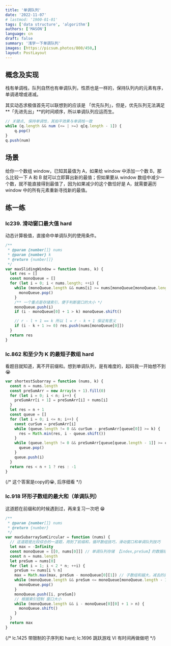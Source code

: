 ```yaml
---
title: '单调队列'
date: '2022-11-07'
# lastmod: '1900-01-01'
tags: ['data structure', 'algorithm']
authors: ['MASON']
language: cn
draft: false
summary: '浅学一下单调队列'
images: [https://picsum.photos/800/450,]
layout: PostLayout
---
```


## 概念及实现

栈有单调栈，队列自然也有单调队列，性质也是一样的，保持队列内的元素有序，单调递增或递减。

其实动态求极值首先可以联想到的应该是 「优先队列」，但是，优先队列无法满足**「先进先出」**的时间顺序，所以单调队列应运而生。

```js
// 关键点, 保持单调性，其拍平效果与单调栈一致
while (q.length && num (<= | >=) q[q.length - 1]) {
    q.pop()
}
q.push(num)
```

## 场景

给你一个数组 window，已知其最值为 A，如果给 window 中添加一个数 B，那么比较一下 A 和 B 就可以立即算出新的最值；但如果要从 window 数组中减少一个数，就不能直接得到最值了，因为如果减少的这个数恰好是 A，就需要遍历 window 中的所有元素重新寻找新的最值。

## 练一练

### lc239. 滑动窗口最大值 hard

动态计算极值，直接命中单调队列的使用条件。

```js
/**
 * @param {number[]} nums
 * @param {number} k
 * @return {number[]}
 */
var maxSlidingWindow = function (nums, k) {
  let res = []
  const monoQueue = []
  for (let i = 0; i < nums.length; ++i) {
    while (monoQueue.length && nums[i] >= nums[monoQueue[monoQueue.length - 1]]) {
      monoQueue.pop()
    }
    /** 一个重点是存储索引，便于判断窗口的大小 */
    monoQueue.push(i)
    if (i - monoQueue[0] + 1 > k) monoQueue.shift()

    // r - l + 1 == k 所以 l = r - k + 1 保证有意义
    if (i - k + 1 >= 0) res.push(nums[monoQueue[0]])
  }
  return res
}
```

### lc.862 和至少为 K 的最短子数组 hard

看题目就知道，离不开前缀和。想到单调队列，是有难度的，起码我一开始想不到 😭

```js
var shortestSubarray = function (nums, k) {
  const n = nums.length
  const preSumArr = new Array(n + 1).fill(0)
  for (let i = 0; i < n; i++) {
    preSumArr[i + 1] = preSumArr[i] + nums[i]
  }
  let res = n + 1
  const queue = []
  for (let i = 0; i <= n; i++) {
    const curSum = preSumArr[i]
    while (queue.length != 0 && curSum - preSumArr[queue[0]] >= k) {
      res = Math.min(res, i - queue.shift())
    }
    while (queue.length != 0 && preSumArr[queue[queue.length - 1]] >= curSum) {
      queue.pop()
    }
    queue.push(i)
  }
  return res < n + 1 ? res : -1
}
```
{/* 这个答案是copy的😭, 后序细看 */}

### lc.918 环形子数组的最大和（单调队列）

这道题在前缀和的时候遇到过，再来复习一次吧 😁

```js
/**
 * @param {number[]} nums
 * @return {number}
 */
var maxSubarraySumCircular = function (nums) {
  // 这道题是比较综合的一道题，用到了前缀和，循环数组技巧，滑动窗口和单调队列技巧
  let max = -Infinity
  const monoQueue = [[0, nums[0]]] // 单调队列存储 【index,preSum】的数据结构
  const n = nums.length
  let preSum = nums[0]
  for (let i = 1; i < 2 * n; ++i) {
    preSum += nums[i % n]
    max = Math.max(max, preSum - monoQueue[0][1]) // 子数组和越大，减去的就应该越小
    while (monoQueue.length && preSum <= monoQueue[monoQueue.length - 1][1]) {
      monoQueue.pop()
    }
    monoQueue.push([i, preSum])
    // 根据索引控制 窗口大小
    while (monoQueue.length && i - monoQueue[0][0] + 1 > n) {
      monoQueue.shift()
    }
  }
  return max
}
```

{/* lc.1425 带限制的子序列和 hard; lc.1696 跳跃游戏 VI  有时间再做做吧 */}
